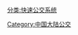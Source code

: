 {{commonscat|Bus rapid transit in China}}
[[分类:快速公交系统|分类:快速公交系统]]
[[Category:中国大陆公交|Category:中国大陆公交]]